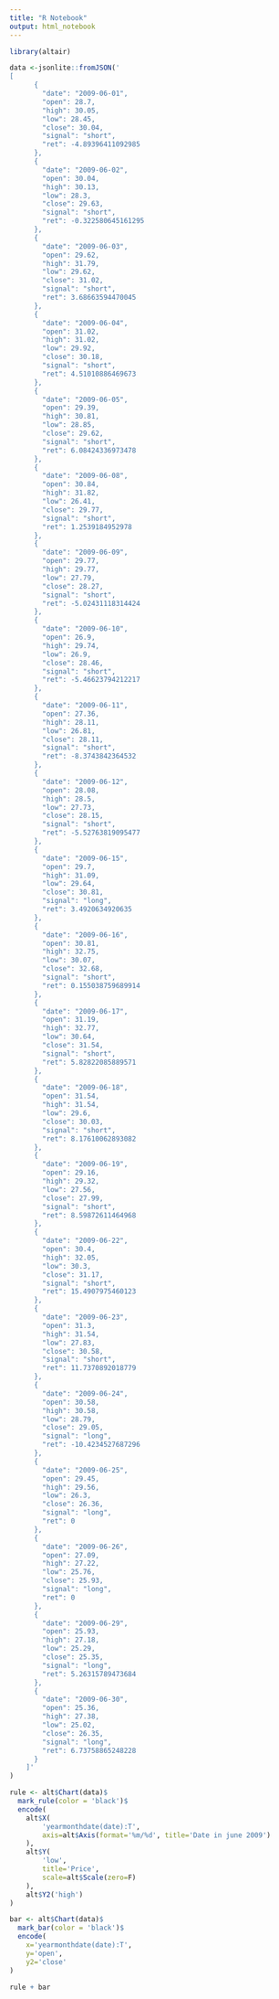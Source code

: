 ```yaml
---
title: "R Notebook"
output: html_notebook
---
```



```r
library(altair)
```

```r

data <-jsonlite::fromJSON('
[
      {
        "date": "2009-06-01",
        "open": 28.7,
        "high": 30.05,
        "low": 28.45,
        "close": 30.04,
        "signal": "short",
        "ret": -4.89396411092985
      },
      {
        "date": "2009-06-02",
        "open": 30.04,
        "high": 30.13,
        "low": 28.3,
        "close": 29.63,
        "signal": "short",
        "ret": -0.322580645161295
      },
      {
        "date": "2009-06-03",
        "open": 29.62,
        "high": 31.79,
        "low": 29.62,
        "close": 31.02,
        "signal": "short",
        "ret": 3.68663594470045
      },
      {
        "date": "2009-06-04",
        "open": 31.02,
        "high": 31.02,
        "low": 29.92,
        "close": 30.18,
        "signal": "short",
        "ret": 4.51010886469673
      },
      {
        "date": "2009-06-05",
        "open": 29.39,
        "high": 30.81,
        "low": 28.85,
        "close": 29.62,
        "signal": "short",
        "ret": 6.08424336973478
      },
      {
        "date": "2009-06-08",
        "open": 30.84,
        "high": 31.82,
        "low": 26.41,
        "close": 29.77,
        "signal": "short",
        "ret": 1.2539184952978
      },
      {
        "date": "2009-06-09",
        "open": 29.77,
        "high": 29.77,
        "low": 27.79,
        "close": 28.27,
        "signal": "short",
        "ret": -5.02431118314424
      },
      {
        "date": "2009-06-10",
        "open": 26.9,
        "high": 29.74,
        "low": 26.9,
        "close": 28.46,
        "signal": "short",
        "ret": -5.46623794212217
      },
      {
        "date": "2009-06-11",
        "open": 27.36,
        "high": 28.11,
        "low": 26.81,
        "close": 28.11,
        "signal": "short",
        "ret": -8.3743842364532
      },
      {
        "date": "2009-06-12",
        "open": 28.08,
        "high": 28.5,
        "low": 27.73,
        "close": 28.15,
        "signal": "short",
        "ret": -5.52763819095477
      },
      {
        "date": "2009-06-15",
        "open": 29.7,
        "high": 31.09,
        "low": 29.64,
        "close": 30.81,
        "signal": "long",
        "ret": 3.4920634920635
      },
      {
        "date": "2009-06-16",
        "open": 30.81,
        "high": 32.75,
        "low": 30.07,
        "close": 32.68,
        "signal": "short",
        "ret": 0.155038759689914
      },
      {
        "date": "2009-06-17",
        "open": 31.19,
        "high": 32.77,
        "low": 30.64,
        "close": 31.54,
        "signal": "short",
        "ret": 5.82822085889571
      },
      {
        "date": "2009-06-18",
        "open": 31.54,
        "high": 31.54,
        "low": 29.6,
        "close": 30.03,
        "signal": "short",
        "ret": 8.17610062893082
      },
      {
        "date": "2009-06-19",
        "open": 29.16,
        "high": 29.32,
        "low": 27.56,
        "close": 27.99,
        "signal": "short",
        "ret": 8.59872611464968
      },
      {
        "date": "2009-06-22",
        "open": 30.4,
        "high": 32.05,
        "low": 30.3,
        "close": 31.17,
        "signal": "short",
        "ret": 15.4907975460123
      },
      {
        "date": "2009-06-23",
        "open": 31.3,
        "high": 31.54,
        "low": 27.83,
        "close": 30.58,
        "signal": "short",
        "ret": 11.7370892018779
      },
      {
        "date": "2009-06-24",
        "open": 30.58,
        "high": 30.58,
        "low": 28.79,
        "close": 29.05,
        "signal": "long",
        "ret": -10.4234527687296
      },
      {
        "date": "2009-06-25",
        "open": 29.45,
        "high": 29.56,
        "low": 26.3,
        "close": 26.36,
        "signal": "long",
        "ret": 0
      },
      {
        "date": "2009-06-26",
        "open": 27.09,
        "high": 27.22,
        "low": 25.76,
        "close": 25.93,
        "signal": "long",
        "ret": 0
      },
      {
        "date": "2009-06-29",
        "open": 25.93,
        "high": 27.18,
        "low": 25.29,
        "close": 25.35,
        "signal": "long",
        "ret": 5.26315789473684
      },
      {
        "date": "2009-06-30",
        "open": 25.36,
        "high": 27.38,
        "low": 25.02,
        "close": 26.35,
        "signal": "long",
        "ret": 6.73758865248228
      }
    ]'
)

```

```r

rule <- alt$Chart(data)$
  mark_rule(color = 'black')$
  encode(
    alt$X(
        'yearmonthdate(date):T',
        axis=alt$Axis(format='%m/%d', title='Date in june 2009')
    ),
    alt$Y(
        'low',
        title='Price',
        scale=alt$Scale(zero=F)
    ),
    alt$Y2('high')
)

bar <- alt$Chart(data)$
  mark_bar(color = 'black')$
  encode(
    x='yearmonthdate(date):T',
    y='open',
    y2='close'
)

rule + bar

```

